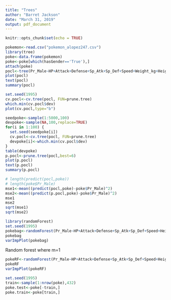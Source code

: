 ```yaml
---
title: "Trees"
author: "Barret Jackson"
date: "March 31, 2019"
output: pdf_document
---
```


```r
knitr::opts_chunk$set(echo = TRUE)
```

```r
pokemon<-read.csv("pokemon_alopez247.csv")
library(tree)
poke<-data.frame(pokemon)
poke<-poke[which(hasGender=='True'),]
attach(poke)
pocl<-tree(Pr_Male~HP+Attack+Defense+Sp_Atk+Sp_Def+Speed+Weight_kg+Height_m,data=poke)
plot(pocl)
text(pocl)
summary(pocl)
```


```r
set.seed(1995)
cv.pocl<-cv.tree(pocl, FUN=prune.tree)
which.min(cv.pocl$dev)
plot(cv.pocl,type="b")
```


```r
seedpoke<-sample(1:5000,100)
devpoke<-sample(NA,100,replace=TRUE)
for(i in 1:100) {
  set.seed(seedpoke[i])
  cv.pocl<-cv.tree(pocl, FUN=prune.tree)
  devpoke[i]<-which.min(cv.pocl$dev)
}
table(devpoke)
p.pocl<-prune.tree(pocl,best=6)
plot(p.pocl)
text(p.pocl)
summary(p.pocl)
```

```r
# length(predict(pocl,poke))
# length(poke$Pr_Male)
mse1<-mean((predict(pocl,poke)-poke$Pr_Male)^2)
mse2<-mean((predict(p.pocl,poke)-poke$Pr_Male)^2)
mse1
mse2
sqrt(mse1)
sqrt(mse2)
```

```r
library(randomForest)
set.seed(1995)
pokebag<-randomForest(Pr_Male~HP+Attack+Defense+Sp_Atk+Sp_Def+Speed+Height_m+Weight_kg,data=poke,mtry=8,importance=TRUE)
pokebag
varImpPlot(pokebag)
```
Random forest where m=1
```r
pokeRF<-randomForest(Pr_Male~HP+Attack+Defense+Sp_Atk+Sp_Def+Speed+Height_m+Weight_kg,data=poke,mtry=1,importance=TRUE)
pokeRF
varImpPlot(pokeRF)
```



```r
set.seed(1995)
train<-sample(1:nrow(poke),432)
poke.test<-poke[-train,]
poke.train<-poke[train,]
```